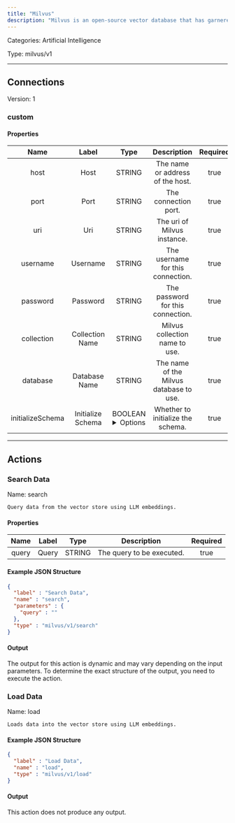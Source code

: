 ```yaml
---
title: "Milvus"
description: "Milvus is an open-source vector database that has garnered significant attention in the fields of data science and machine learning."
---
```



Categories: Artificial Intelligence


Type: milvus/v1

<hr />




## Connections

Version: 1


### custom

#### Properties

|      Name       |      Label     |     Type     |     Description     | Required |
|:---------------:|:--------------:|:------------:|:-------------------:|:--------:|
| host | Host | STRING | The name or address of the host. | true |
| port | Port | STRING | The connection port. | true |
| uri | Uri | STRING | The uri of Milvus instance. | true |
| username | Username | STRING | The username for this connection. | true |
| password | Password | STRING | The password for this connection. | true |
| collection | Collection Name | STRING | Milvus collection name to use. | true |
| database | Database Name | STRING | The name of the Milvus database to use. | true |
| initializeSchema | Initialize Schema | BOOLEAN <details> <summary> Options </summary> true, false </details> | Whether to initialize the schema. | true |





<hr />


## Actions


### Search Data
Name: search

`Query data from the vector store using LLM embeddings.`

#### Properties

|      Name       |      Label     |     Type     |     Description     | Required |
|:---------------:|:--------------:|:------------:|:-------------------:|:--------:|
| query | Query | STRING | The query to be executed. | true |

#### Example JSON Structure
```json
{
  "label" : "Search Data",
  "name" : "search",
  "parameters" : {
    "query" : ""
  },
  "type" : "milvus/v1/search"
}
```

#### Output

The output for this action is dynamic and may vary depending on the input parameters. To determine the exact structure of the output, you need to execute the action.




### Load Data
Name: load

`Loads data into the vector store using LLM embeddings.`

#### Example JSON Structure
```json
{
  "label" : "Load Data",
  "name" : "load",
  "type" : "milvus/v1/load"
}
```

#### Output

This action does not produce any output.






